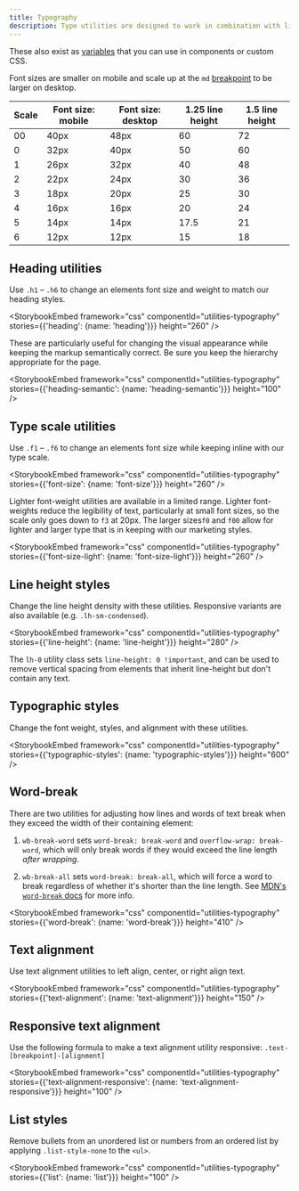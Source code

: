 ```yaml
---
title: Typography
description: Type utilities are designed to work in combination with line-height utilities so as to result in more sensible numbers wherever possible.
---
```


These also exist as [variables](/support/typography#typography-variables) that you can use in components or custom CSS.

Font sizes are smaller on mobile and scale up at the `md` [breakpoint](/support/breakpoints) to be larger on desktop.

| Scale | Font size: mobile | Font size: desktop | 1.25 line height | 1.5 line height |
| --- | --- | --- | --- | --- |
| 00 | 40px | 48px | 60 | 72 |
| 0 | 32px | 40px | 50 | 60 |
| 1 | 26px | 32px | 40 | 48 |
| 2 | 22px | 24px | 30 | 36 |
| 3 | 18px | 20px | 25 | 30 |
| 4 | 16px | 16px | 20 | 24 |
| 5 | 14px | 14px | 17.5 | 21 |
| 6 | 12px | 12px | 15 | 18 |


## Heading utilities

Use `.h1` – `.h6` to change an elements font size and weight to match our heading styles.

<StorybookEmbed
  framework="css"
  componentId="utilities-typography"
  stories={{'heading': {name: 'heading'}}}
  height="260"
/>

These are particularly useful for changing the visual appearance while keeping the markup semantically correct. Be sure you keep the hierarchy appropriate for the page.

<StorybookEmbed
  framework="css"
  componentId="utilities-typography"
  stories={{'heading-semantic': {name: 'heading-semantic'}}}
  height="100"
/>

## Type scale utilities

Use `.f1` – `.f6` to change an elements font size while keeping inline with our type scale.

<StorybookEmbed
  framework="css"
  componentId="utilities-typography"
  stories={{'font-size': {name: 'font-size'}}}
  height="260"
/>

Lighter font-weight utilities are available in a limited range. Lighter font-weights reduce the legibility of text, particularly at small font sizes, so the scale only goes down to `f3` at 20px. The larger sizes`f0` and `f00` allow for lighter and larger type that is in keeping with our marketing styles.

<StorybookEmbed
  framework="css"
  componentId="utilities-typography"
  stories={{'font-size-light': {name: 'font-size-light'}}}
  height="260"
/>

## Line height styles

Change the line height density with these utilities. Responsive variants are also available (e.g. `.lh-sm-condensed`).

<StorybookEmbed
  framework="css"
  componentId="utilities-typography"
  stories={{'line-height': {name: 'line-height'}}}
  height="280"
/>

The `lh-0` utility class sets `line-height: 0 !important`, and can be used to remove vertical spacing from elements that inherit line-height but don't contain any text.

## Typographic styles
Change the font weight, styles, and alignment with these utilities.

<StorybookEmbed
  framework="css"
  componentId="utilities-typography"
  stories={{'typographic-styles': {name: 'typographic-styles'}}}
  height="600"
/>

## Word-break
There are two utilities for adjusting how lines and words of text break when they exceed the width of their containing element:

1. `wb-break-word` sets `word-break: break-word` and `overflow-wrap: break-word`, which will only break words if they would exceed the line length _after wrapping_.

2. `wb-break-all` sets `word-break: break-all`, which will force a word to break regardless of whether it's shorter than the line length. See [MDN's `word-break` docs](https://developer.mozilla.org/en-US/docs/Web/CSS/word-break#Values) for more info.

<StorybookEmbed
  framework="css"
  componentId="utilities-typography"
  stories={{'word-break': {name: 'word-break'}}}
  height="410"
/>


## Text alignment

Use text alignment utilities to left align, center, or right align text.

<StorybookEmbed
  framework="css"
  componentId="utilities-typography"
  stories={{'text-alignment': {name: 'text-alignment'}}}
  height="150"
/>

## Responsive text alignment

Use the following formula to make a text alignment utility responsive: `.text-[breakpoint]-[alignment]`

<StorybookEmbed
  framework="css"
  componentId="utilities-typography"
  stories={{'text-alignment-responsive': {name: 'text-alignment-responsive'}}}
  height="100"
/>

## List styles

Remove bullets from an unordered list or numbers from an ordered list by applying `.list-style-none` to the `<ul>`.

<StorybookEmbed
  framework="css"
  componentId="utilities-typography"
  stories={{'list': {name: 'list'}}}
  height="100"
/>
